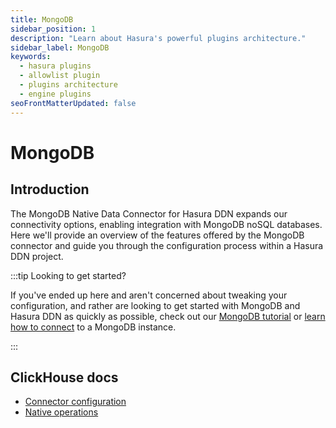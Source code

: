 ```yaml
---
title: MongoDB
sidebar_position: 1
description: "Learn about Hasura's powerful plugins architecture."
sidebar_label: MongoDB
keywords:
  - hasura plugins
  - allowlist plugin
  - plugins architecture
  - engine plugins
seoFrontMatterUpdated: false
---
```


# MongoDB

## Introduction

The MongoDB Native Data Connector for Hasura DDN expands our connectivity options, enabling integration with MongoDB
noSQL databases. Here we'll provide an overview of the features offered by the MongoDB connector and guide you through
the configuration process within a Hasura DDN project.

:::tip Looking to get started?

If you've ended up here and aren't concerned about tweaking your configuration, and rather are looking to get started
with MongoDB and Hasura DDN as quickly as possible, check out our
[MongoDB tutorial](/how-to-build-with-ddn/with-mongodb.mdx) or
[learn how to connect](/data-sources/connect-to-a-source.mdx) to a MongoDB instance.

:::

## ClickHouse docs

- [Connector configuration](/reference/connectors/mongodb/configuration.mdx)
- [Native operations](/reference/connectors/mongodb/native-operations/index.mdx)
